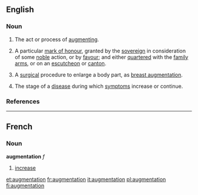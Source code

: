 ==English==

===Noun===
{{en-noun-reg}}
# The act or process of [[augment]]ing.
# {{heraldry}} A particular [[mark of honour]], granted by the [[sovereign]] in consideration of some [[noble]] action, or by [[favour]]; and either [[quarter]]ed with the [[family arms]], or on an [[escutcheon]] or [[canton]].
# {{medicine}} A [[surgical]] procedure to enlarge a body part, as [[breast augmentation]].
# {{medicine}} The stage of a [[disease]] during which [[symptom]]s increase or continue.

===References===
{{R:Heraldry 1862}}

----
==French==

===Noun===
'''augmentation''' ''f''
# [[increase]]

[[et:augmentation]]
[[fr:augmentation]]
[[it:augmentation]]
[[pl:augmentation]]
[[fi:augmentation]]